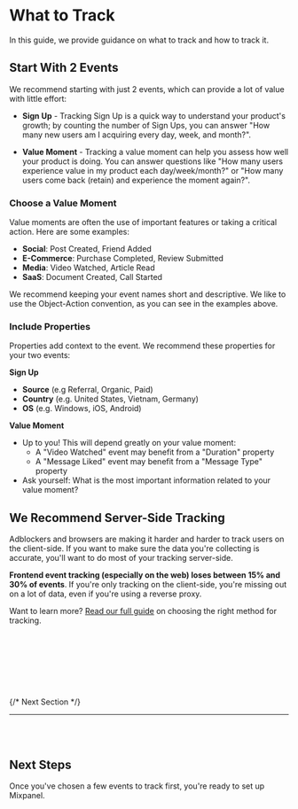 
# What to Track

In this guide, we provide guidance on what to track and how to track it.

## Start With 2 Events
We recommend starting with just 2 events, which can provide a lot of value with little effort:

* **Sign Up** - Tracking Sign Up is a quick way to understand your product's growth; by counting the number 
of Sign Ups, you can answer "How many new users am I acquiring every day, week, and month?".

* **Value Moment** - Tracking a value moment can help you assess how well your product is doing. You can
answer questions like "How many users experience value in my product each day/week/month?" or
"How many users come back (retain) and experience the moment again?".

### Choose a Value Moment

Value moments are often the use of important features or taking a critical action. Here are some examples:
* **Social**: Post Created, Friend Added
* **E-Commerce**: Purchase Completed, Review Submitted
* **Media**: Video Watched, Article Read
* **SaaS**: Document Created, Call Started

We recommend keeping your event names short and descriptive. We like to use the Object-Action convention, as you can see
in the examples above.

### Include Properties
Properties add context to the event. We recommend these properties for your two events:

**Sign Up**
  * **Source** (e.g Referral, Organic, Paid)
  * **Country** (e.g. United States, Vietnam, Germany) 
  * **OS** (e.g. Windows, iOS, Android) 

**Value Moment**
  * Up to you! This will depend greatly on your value moment:
     * A "Video Watched" event may benefit from a "Duration" property
     * A "Message Liked" event may benefit from a "Message Type" property
  * Ask yourself: What is the most important information related to your value moment?

## We Recommend Server-Side Tracking
Adblockers and browsers are making it harder and harder to track users on the client-side. 
If you want to make sure the data you're collecting is accurate, you'll want to do most of 
your tracking server-side.

**Frontend event tracking (especially on the web) loses between 15% and 30% of events**. 
If you're only tracking on the client-side, you're missing out on a lot of data, even if you're 
using a reverse proxy.

Want to learn more? [Read our full guide](/docs/tracking-methods/choosing-the-right-method/) on choosing the right method for tracking.

<br></br><br></br><br></br>

{/* Next Section */}

<hr></hr>
<br></br>

<div className="bg-base100 rounded-xl">
    <h2 className="text-2xl font-medium mb-2 color:bg-purple200">Next Steps</h2>
    <p>Once you've chosen a few events to track first, you're ready to set up Mixpanel.</p>
    <br></br>
    <ExtendedButton title="Start Quickstart Guide" link="/docs/quickstart/install-mixpanel"></ExtendedButton>
</div>
